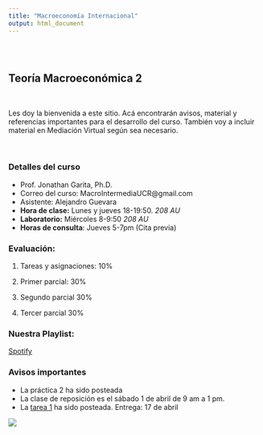 ```yaml
---
title: "Macroeconomía Internacional"
output: html_document
---
```


<style type="text/css">
.title {
  display: none;
}

#getting-started img {
  margin-right: 10px;
}

</style>

<div class="row" style="padding-top: 30px;">
<div class="col-sm-6">


# **Teoría Macroeconómica 2**
<br>

Les doy la bienvenida a este sitio. Acá encontrarán avisos, material y referencias importantes para el desarrollo del curso. También voy a incluir material en Mediación Virtual según sea necesario. 

<br>

### Detalles del curso
* Prof. Jonathan Garita, Ph.D.
* Correo del curso: MacroIntermediaUCR@gmail.com
* Asistente: Alejandro Guevara
* **Hora de clase:** Lunes y jueves 18-19:50. *208 AU*
* **Laboratorio:** Miércoles 8-9:50 *208 AU*
* **Horas de consulta**: Jueves 5-7pm (Cita previa)

### Evaluación:

1. Tareas y asignaciones: 10%

2. Primer parcial: 30%

3. Segundo parcial 30%

3. Tercer parcial 30%


### Nuestra Playlist:

[Spotify](https://open.spotify.com/playlist/2dZXJ3b5wtP0Et0q6H1Wfs?si=6dc78162902f4e87)


### Avisos importantes

* La práctica 2 ha sido posteada
* La clase de reposición es el sábado 1 de abril de 9 am a 1 pm.
* La [tarea 1](materials/Tarea_1.pdf) ha sido posteada. Entrega: 17 de abril

</div>
<div class="col-sm-6">


<a href = "https://sites.google.com/site/matthiaskehrig/hermes">
![](images/hermes.jpg)


</a>
</div>
